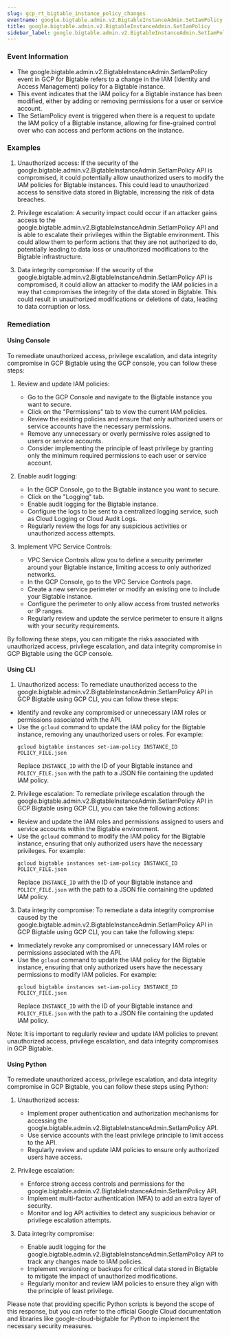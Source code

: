 ```yaml
--- 
slug: gcp_rt_bigtable_instance_policy_changes
eventname: google.bigtable.admin.v2.BigtableInstanceAdmin.SetIamPolicy
title: google.bigtable.admin.v2.BigtableInstanceAdmin.SetIamPolicy
sidebar_label: google.bigtable.admin.v2.BigtableInstanceAdmin.SetIamPolicy
---
```

                       
### Event Information

- The google.bigtable.admin.v2.BigtableInstanceAdmin.SetIamPolicy event in GCP for Bigtable refers to a change in the IAM (Identity and Access Management) policy for a Bigtable instance.
- This event indicates that the IAM policy for a Bigtable instance has been modified, either by adding or removing permissions for a user or service account.
- The SetIamPolicy event is triggered when there is a request to update the IAM policy of a Bigtable instance, allowing for fine-grained control over who can access and perform actions on the instance.


### Examples

1. Unauthorized access: If the security of the google.bigtable.admin.v2.BigtableInstanceAdmin.SetIamPolicy API is compromised, it could potentially allow unauthorized users to modify the IAM policies for Bigtable instances. This could lead to unauthorized access to sensitive data stored in Bigtable, increasing the risk of data breaches.

2. Privilege escalation: A security impact could occur if an attacker gains access to the google.bigtable.admin.v2.BigtableInstanceAdmin.SetIamPolicy API and is able to escalate their privileges within the Bigtable environment. This could allow them to perform actions that they are not authorized to do, potentially leading to data loss or unauthorized modifications to the Bigtable infrastructure.

3. Data integrity compromise: If the security of the google.bigtable.admin.v2.BigtableInstanceAdmin.SetIamPolicy API is compromised, it could allow an attacker to modify the IAM policies in a way that compromises the integrity of the data stored in Bigtable. This could result in unauthorized modifications or deletions of data, leading to data corruption or loss.

### Remediation

#### Using Console

To remediate unauthorized access, privilege escalation, and data integrity compromise in GCP Bigtable using the GCP console, you can follow these steps:

1. Review and update IAM policies: 
   - Go to the GCP Console and navigate to the Bigtable instance you want to secure.
   - Click on the "Permissions" tab to view the current IAM policies.
   - Review the existing policies and ensure that only authorized users or service accounts have the necessary permissions.
   - Remove any unnecessary or overly permissive roles assigned to users or service accounts.
   - Consider implementing the principle of least privilege by granting only the minimum required permissions to each user or service account.

2. Enable audit logging:
   - In the GCP Console, go to the Bigtable instance you want to secure.
   - Click on the "Logging" tab.
   - Enable audit logging for the Bigtable instance.
   - Configure the logs to be sent to a centralized logging service, such as Cloud Logging or Cloud Audit Logs.
   - Regularly review the logs for any suspicious activities or unauthorized access attempts.

3. Implement VPC Service Controls:
   - VPC Service Controls allow you to define a security perimeter around your Bigtable instance, limiting access to only authorized networks.
   - In the GCP Console, go to the VPC Service Controls page.
   - Create a new service perimeter or modify an existing one to include your Bigtable instance.
   - Configure the perimeter to only allow access from trusted networks or IP ranges.
   - Regularly review and update the service perimeter to ensure it aligns with your security requirements.

By following these steps, you can mitigate the risks associated with unauthorized access, privilege escalation, and data integrity compromise in GCP Bigtable using the GCP console.

#### Using CLI

1. Unauthorized access: To remediate unauthorized access to the google.bigtable.admin.v2.BigtableInstanceAdmin.SetIamPolicy API in GCP Bigtable using GCP CLI, you can follow these steps:

- Identify and revoke any compromised or unnecessary IAM roles or permissions associated with the API.
- Use the `gcloud` command to update the IAM policy for the Bigtable instance, removing any unauthorized users or roles. For example:
  ```
  gcloud bigtable instances set-iam-policy INSTANCE_ID POLICY_FILE.json
  ```
  Replace `INSTANCE_ID` with the ID of your Bigtable instance and `POLICY_FILE.json` with the path to a JSON file containing the updated IAM policy.

2. Privilege escalation: To remediate privilege escalation through the google.bigtable.admin.v2.BigtableInstanceAdmin.SetIamPolicy API in GCP Bigtable using GCP CLI, you can take the following actions:

- Review and update the IAM roles and permissions assigned to users and service accounts within the Bigtable environment.
- Use the `gcloud` command to modify the IAM policy for the Bigtable instance, ensuring that only authorized users have the necessary privileges. For example:
  ```
  gcloud bigtable instances set-iam-policy INSTANCE_ID POLICY_FILE.json
  ```
  Replace `INSTANCE_ID` with the ID of your Bigtable instance and `POLICY_FILE.json` with the path to a JSON file containing the updated IAM policy.

3. Data integrity compromise: To remediate a data integrity compromise caused by the google.bigtable.admin.v2.BigtableInstanceAdmin.SetIamPolicy API in GCP Bigtable using GCP CLI, you can take the following steps:

- Immediately revoke any compromised or unnecessary IAM roles or permissions associated with the API.
- Use the `gcloud` command to update the IAM policy for the Bigtable instance, ensuring that only authorized users have the necessary permissions to modify IAM policies. For example:
  ```
  gcloud bigtable instances set-iam-policy INSTANCE_ID POLICY_FILE.json
  ```
  Replace `INSTANCE_ID` with the ID of your Bigtable instance and `POLICY_FILE.json` with the path to a JSON file containing the updated IAM policy.

Note: It is important to regularly review and update IAM policies to prevent unauthorized access, privilege escalation, and data integrity compromises in GCP Bigtable.

#### Using Python

To remediate unauthorized access, privilege escalation, and data integrity compromise in GCP Bigtable, you can follow these steps using Python:

1. Unauthorized access:
   - Implement proper authentication and authorization mechanisms for accessing the google.bigtable.admin.v2.BigtableInstanceAdmin.SetIamPolicy API.
   - Use service accounts with the least privilege principle to limit access to the API.
   - Regularly review and update IAM policies to ensure only authorized users have access.

2. Privilege escalation:
   - Enforce strong access controls and permissions for the google.bigtable.admin.v2.BigtableInstanceAdmin.SetIamPolicy API.
   - Implement multi-factor authentication (MFA) to add an extra layer of security.
   - Monitor and log API activities to detect any suspicious behavior or privilege escalation attempts.

3. Data integrity compromise:
   - Enable audit logging for the google.bigtable.admin.v2.BigtableInstanceAdmin.SetIamPolicy API to track any changes made to IAM policies.
   - Implement versioning or backups for critical data stored in Bigtable to mitigate the impact of unauthorized modifications.
   - Regularly monitor and review IAM policies to ensure they align with the principle of least privilege.

Please note that providing specific Python scripts is beyond the scope of this response, but you can refer to the official Google Cloud documentation and libraries like google-cloud-bigtable for Python to implement the necessary security measures.


 